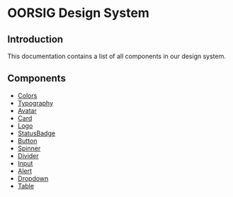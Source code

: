
<MDXWrapper>

<PageTitle title="Docs" />

# OORSIG Design System

## Introduction

This documentation contains a list of all components in our design system.

## Components

- [Colors](/_docs/colors)
- [Typography](/_docs/typography)
- [Avatar](/_docs/avatar)
- [Card](/_docs/card)
- [Logo](/_docs/logo)
- [StatusBadge](/_docs/statusBadge)
- [Button](/_docs/button)
- [Spinner](/_docs/spinner)
- [Divider](/_docs/divider)
- [Input](/_docs/input)
- [Alert](/_docs/alert)
- [Dropdown](/_docs/dropdown)
- [Table](/_docs/table)

</MDXWrapper>
